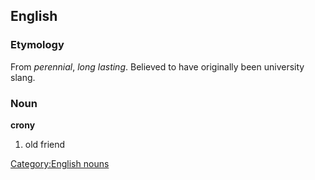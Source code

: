 == English ==
=== Etymology ===
From {{Gr.}} [[]] ''perennial'', ''long lasting''.  Believed to have originally been university slang.
=== Noun ===
[[Category:English nouns]]
'''crony'''
# old friend